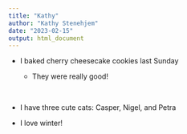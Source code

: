 ```yaml
---
title: "Kathy"
author: "Kathy Stenehjem"
date: "2023-02-15"
output: html_document
---
```


* I baked cherry cheesecake cookies last Sunday

  * They were really good!
  
<br>
  
* I have three cute cats: Casper, Nigel, and Petra

* I love winter!


